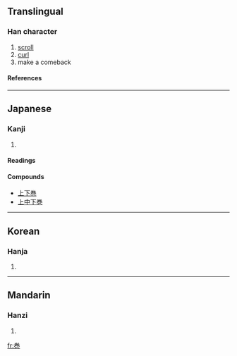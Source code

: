 {{see|卷|捲}}

==Translingual==
===Han character===
{{Han char|rn=49|rad=己|as=06|sn=9|four=|canj=火手尸山 (FQSU), X火手尸山 (XFQSU)}}
# [[scroll]]
# [[curl]]
# make a comeback
====References====
{{Han ref|kx=0327.101|dkj=08759|hdz=10318.011|uh=5DFB|ud=24059}}
----
==Japanese==
===Kanji===
{{ja-kanji|grade=6|rs=己06}}
# {{defn|Japanese}} 
====Readings====
{{ja-readings|on=[[かん]] (kan), [[けん]] (ken)|kun=[[まく]] (maku)}}

====Compounds====
* [[上下巻]]
* [[上中下巻]]
----
==Korean==
===Hanja===
{{ko-hanja|hangeul=권|rv=gwon|mr=kwŏn}}
# {{defn|Korean}}
----
==Mandarin==
===Hanzi===
{{cmn-hanzi|pin=[[juàn]] ([[juan4]])|wg=chüan<sup>4</sup>}}
# {{defn|Mandarin}}

[[fr:巻]]
